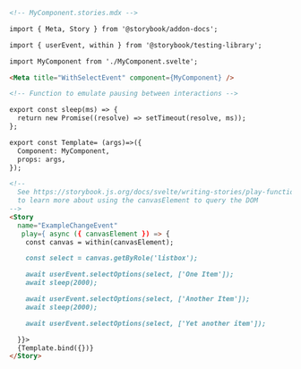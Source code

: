 ```md
<!-- MyComponent.stories.mdx -->

import { Meta, Story } from '@storybook/addon-docs';

import { userEvent, within } from '@storybook/testing-library';

import MyComponent from './MyComponent.svelte';

<Meta title="WithSelectEvent" component={MyComponent} />

<!-- Function to emulate pausing between interactions -->

export const sleep(ms) => {
  return new Promise((resolve) => setTimeout(resolve, ms));
};

export const Template= (args)=>({
  Component: MyComponent,
  props: args,
});

<!--  
  See https://storybook.js.org/docs/svelte/writing-stories/play-function#working-with-the-canvas
  to learn more about using the canvasElement to query the DOM
-->
<Story 
  name="ExampleChangeEvent"
   play={ async ({ canvasElement }) => {
    const canvas = within(canvasElement);

    const select = canvas.getByRole('listbox');

    await userEvent.selectOptions(select, ['One Item']);
    await sleep(2000);

    await userEvent.selectOptions(select, ['Another Item']);
    await sleep(2000);

    await userEvent.selectOptions(select, ['Yet another item']);

  }}>
  {Template.bind({})}
</Story>
```